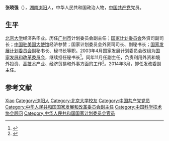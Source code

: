 '''张晓强'''（{{bd|1952年|12月||catIdx=Z张}}），[[湖南|湖南]][[浏阳|浏阳]]人，中华人民共和国政治人物，[[中国共产党|中国共产党]]党员。

== 生平 ==
[[北京大学|北京大学]]经济系毕业。历任[[广州市|广州市]]计划委员会副主任；[[国家计划委员会|国家计划委员会]]外资司副司长；[[中国驻美国大使馆|中国驻美国大使馆]]经济参赞；国家计划委员会外资司司长、副秘书长；[[国家发展计划委员会|国家发展计划委员会]]副秘书长、秘书长等职。2003年4月国家发展计划委员会改组为[[国家发展和改革委员会|国家发展和改革委员会]]，继续担任秘书长<ref>{{Cite web |url=http://news.cntv.cn/20111211/103797.shtml |title=存档副本 |access-date=2012-02-19 |archive-date=2021-01-06 |archive-url=https://web.archive.org/web/20210106084601/http://news.cntv.cn/20111211/103797.shtml }}</ref>。同年11月任副主任，负责利用外资和境外投资、[[高技术|高技术]]产业、经济贸易和外事方面的工作<ref>{{cite web |url=http://zhangxiaoqiang.ndrc.gov.cn/zggz/default.htm |title=存档副本 |accessdate=2012-02-19 |deadurl=yes |archiveurl=https://web.archive.org/web/20120215002433/http://zhangxiaoqiang.ndrc.gov.cn/zggz/default.htm |archivedate=2012-02-15 }}</ref>。2014年3月，卸任发改委副主任。

== 参考文献 ==
{{reflist}}

{{中国人物小作品}}
{{中国科学技术协会第七届全国委员会}}
{{中国科学技术协会第八届全国委员会}}

{{Authority control}}
{{DEFAULTSORT:Zhang张}}
[[Category:张姓|Xiao]]
[[Category:浏阳人|Category:浏阳人]]
[[Category:北京大学校友|Category:北京大学校友]]
[[Category:中国共产党党员|Category:中国共产党党员]]
[[Category:中华人民共和国国家发展和改革委员会副主任|Category:中华人民共和国国家发展和改革委员会副主任]]
[[Category:中国科学技术协会顾问|Category:中国科学技术协会顾问]]
[[Category:中华人民共和国国家计划委员会官员|Category:中华人民共和国国家计划委员会官员]]